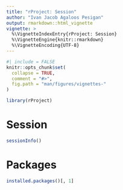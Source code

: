 ```yaml
---
title: "rProject: Session"
author: "Ivan Jacob Agaloos Pesigan"
output: rmarkdown::html_vignette
vignette: >
  %\VignetteIndexEntry{rProject: Session}
  %\VignetteEngine{knitr::rmarkdown}
  %\VignetteEncoding{UTF-8}
---
```


```r
#| include = FALSE
knitr::opts_chunk$set(
  collapse = TRUE,
  comment = "#>",
  fig.path = "man/figures/vignettes-"
)
```

```r
library(rProject)
```

# Session

```r
sessionInfo()
```

# Packages

```r
installed.packages()[, 1]
```
